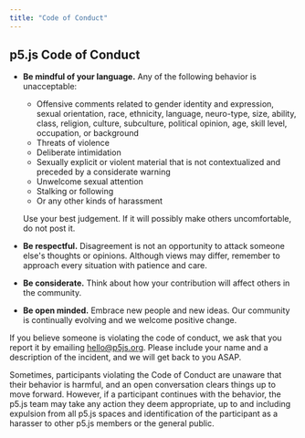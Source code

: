 ```yaml
---
title: "Code of Conduct"
---
```


## p5.js Code of Conduct

- **Be mindful of your language.** Any of the following behavior is unacceptable:

  - Offensive comments related to gender identity and expression, sexual orientation, race, ethnicity, language, neuro-type, size, ability, class, religion, culture, subculture, political opinion, age, skill level, occupation, or background
  - Threats of violence
  - Deliberate intimidation
  - Sexually explicit or violent material that is not contextualized and preceded by a considerate warning
  - Unwelcome sexual attention
  - Stalking or following
  - Or any other kinds of harassment

  Use your best judgement. If it will possibly make others uncomfortable, do not post it.

- **Be respectful.** Disagreement is not an opportunity to attack someone else's thoughts or opinions. Although views may differ, remember to approach every situation with patience and care.
- **Be considerate.** Think about how your contribution will affect others in the community.
- **Be open minded.** Embrace new people and new ideas. Our community is continually evolving and we welcome positive change.

If you believe someone is violating the code of conduct, we ask that you report it by emailing [hello@p5js.org](mailto:hello@p5js.org). Please include your name and a description of the incident, and we will get back to you ASAP.

Sometimes, participants violating the Code of Conduct are unaware that their behavior is harmful, and an open conversation clears things up to move forward. However, if a participant continues with the behavior, the p5.js team may take any action they deem appropriate, up to and including expulsion from all p5.js spaces and identification of the participant as a harasser to other p5.js members or the general public.
